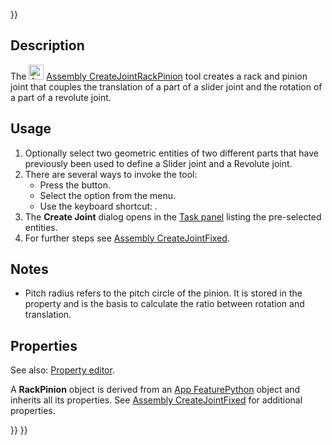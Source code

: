 <languages/>
<translate>

</translate>
{{UnfinishedDocu{{#translation:}}}}
<translate>

<!--T:2-->
{{Docnav
|[[Assembly_CreateJointAngle|CreateJointAngle]]
|[[Assembly_CreateJointScrew|CreateJointScrew]]
|[[Assembly_Workbench|Assembly]]
|IconL=Assembly_CreateJointAngle.svg
|IconR=Assembly_CreateJointScrew.svg
|IconC=Workbench_Assembly.svg
}}

<!--T:3-->
{{GuiCommand
|Name=Assembly CreateJointRackPinion
|MenuLocation=Assembly → Create Rack and Pinion Joint
|Workbenches=[[Assembly_Workbench|Assembly]]
|Shortcut={{KEY|Q}}
|Version=1.0
|SeeAlso=
}}

==Description== <!--T:4-->

<!--T:5-->
The [[Image:Assembly_CreateJointRackPinion.svg|24px]] [[Assembly_CreateJointRackPinion|Assembly CreateJointRackPinion]] tool creates a rack and pinion joint that couples the translation of a part of a slider joint and the rotation of a part of a revolute joint.

==Usage== <!--T:6-->

<!--T:7-->
# Optionally select two geometric entities of two different parts that have previously been used to define a Slider joint and a Revolute joint.
# There are several ways to invoke the tool:
#* Press the {{Button|[[Image:Assembly_CreateJointRackPinion.svg|16px]] [[Assembly_CreateJointRackPinion|Create Rack and Pinion Joint]]}} button.
#* Select the {{MenuCommand|Assembly → [[Image:Assembly_CreateJointRackPinion.svg|16px]] Create Rack and Pinion Joint}} option from the menu.
#* Use the keyboard shortcut: {{KEY|Q}}.
# The '''Create Joint''' dialog opens in the [[Task_panel|Task panel]] listing the pre-selected entities.
# For further steps see [[Assembly_CreateJointFixed#Usage|Assembly CreateJointFixed]].

==Notes== <!--T:8-->

<!--T:9-->
* Pitch radius refers to the pitch circle of the pinion. It is stored in the {{PropertyData|Distance}} property and is the basis to calculate the ratio between rotation and translation. 

==Properties== <!--T:10-->

<!--T:11-->
See also: [[Property_editor|Property editor]].

<!--T:12-->
A '''RackPinion''' object is derived from an [[App_FeaturePython|App FeaturePython]] object and inherits all its properties. See [[Assembly_CreateJointFixed#Properties|Assembly CreateJointFixed]] for additional properties.


<!--T:13-->
{{Docnav
|[[Assembly_CreateJointAngle|CreateJointAngle]]
|[[Assembly_CreateJointScrew|CreateJointScrew]]
|[[Assembly_Workbench|Assembly]]
|IconL=Assembly_CreateJointAngle.svg
|IconR=Assembly_CreateJointScrew.svg
|IconC=Workbench_Assembly.svg
}}

</translate>
{{Assembly_Tools_navi{{#translation:}}}}
{{Userdocnavi{{#translation:}}}}